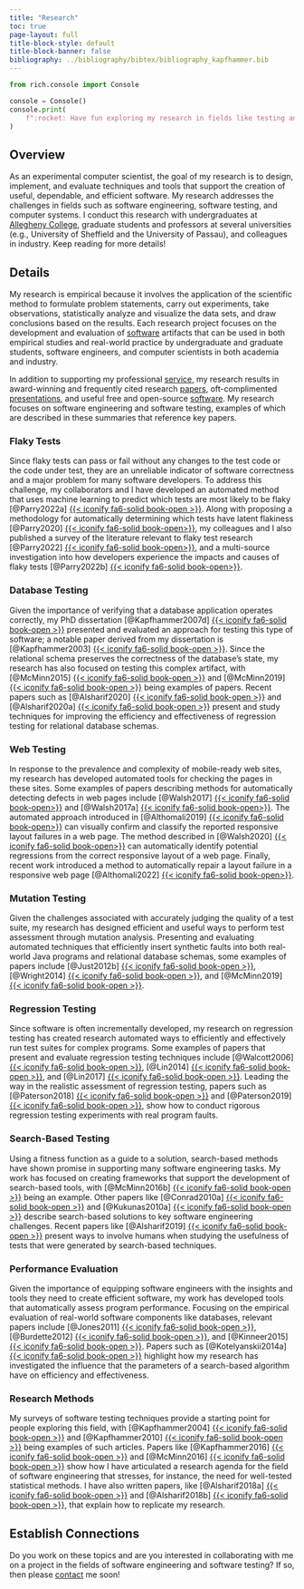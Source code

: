 ```yaml
---
title: "Research"
toc: true
page-layout: full
title-block-style: default
title-block-banner: false
bibliography: ../bibliography/bibtex/bibliography_kapfhammer.bib
---
```


```python
from rich.console import Console

console = Console()
console.print(
    f":rocket: Have fun exploring my research in fields like testing and debugging!"
)
```

## Overview

As an experimental computer scientist, the goal of my research is to design,
implement, and evaluate techniques and tools that support the creation of
useful, dependable, and efficient software. My research addresses the challenges
in fields such as software engineering, software testing, and computer systems.
I conduct this research with undergraduates at [Allegheny
College](http://www.allegheny.edu), graduate students and professors at several
universities (e.g., University of Sheffield and the University of Passau), and
colleagues in industry. Keep reading for more details!

## Details

My research is empirical because it involves the application of the scientific
method to formulate problem statements, carry out experiments, take
observations, statistically analyze and visualize the data sets, and draw
conclusions based on the results. Each research project focuses on the
development and evaluation of [software](/software/) artifacts that can be used
in both empirical studies and real-world practice by undergraduate and graduate
students, software engineers, and computer scientists in both academia and
industry.

In addition to supporting my professional [service](/service/), my research
results in award-winning and frequently cited research
[papers](/research/papers/), oft-complimented
[presentations](/research/presentations/), and useful free and open-source
[software](/software/). My research focuses on software engineering and software
testing, examples of which are described in these summaries that reference key
papers.

<div id="flaky-tests">

### Flaky Tests

Since flaky tests can pass or fail without any changes to the test code or the
code under test, they are an unreliable indicator of software correctness and a
major problem for many software developers. To address this challenge, my
collaborators and I have developed an automated method that uses machine
learning to predict which tests are most likely to be flaky [@Parry2022a] [{{<
iconify fa6-solid book-open >}}](/research/papers/parry2022a/index.qmd). Along
with proposing a methodology for automatically determining which tests have
latent flakiness [@Parry2020] [{{< iconify fa6-solid
book-open>}}](/research/papers/parry2020/index.qmd), my colleagues and I also
published a survey of the literature relevant to flaky test research
[@Parry2022] [{{< iconify fa6-solid
book-open>}}](/research/papers/parry2022/index.qmd), and a multi-source
investigation into how developers experience the impacts and causes of flaky
tests [@Parry2022b] [{{< iconify fa6-solid
book-open>}}](/research/papers/parry2022b/index.qmd).

</div>

<div id="database-testing">

### Database Testing

Given the importance of verifying that a database application
operates correctly, my PhD dissertation
[@Kapfhammer2007d] [{{< iconify fa6-solid book-open >}}](/research/papers/kapfhammer2007d/index.qmd)
presented and evaluated an approach for testing this type of
software; a notable paper derived from my dissertation is
[@Kapfhammer2003] [{{< iconify fa6-solid book-open >}}](/research/papers/kapfhammer2003/index.qmd).
Since the relational schema preserves the correctness of the database's state,
my research has also focused on testing this complex artifact, with
[@McMinn2015] [{{< iconify fa6-solid book-open >}}](/research/papers/mcminn2015/index.qmd)
and
[@McMinn2019] [{{< iconify fa6-solid book-open >}}](/research/papers/mcminn2019/index.qmd)
being examples of papers.
Recent papers such as
[@Alsharif2020] [{{< iconify fa6-solid book-open >}}](/research/papers/alsharif2020/index.qmd)
and
[@Alsharif2020a] [{{< iconify fa6-solid book-open >}}](/research/papers/alsharif2020a/index.qmd)
present and study techniques for improving the efficiency and effectiveness of
regression testing for relational database schemas.

</div>

<div id="web-testing">

### Web Testing

In response to the prevalence and complexity of mobile-ready web sites, my
research has developed automated tools for checking the pages in these sites.
Some examples of papers describing methods for automatically detecting defects
in web pages include [@Walsh2017] [{{< iconify fa6-solid
book-open>}}](/research/papers/walsh2017/index.qmd) and [@Walsh2017a] [{{<
iconify fa6-solid book-open>}}](/research/papers/walsh2017a/index.qmd). The
automated approach introduced in [@Althomali2019] [{{< iconify fa6-solid
book-open>}}](/research/papers/althomali2019/index.qmd) can visually confirm and
classify the reported responsive layout failures in a web page. The method
described in [@Walsh2020] [{{< iconify fa6-solid
book-open>}}](/research/papers/walsh2020/index.qmd) can automatically identify
potential regressions from the correct responsive layout of a web page. Finally,
recent work introduced a method to automatically repair a layout failure in a
responsive web page [@Althomali2022] [{{< iconify fa6-solid
book-open>}}](/research/papers/althomali2022/index.qmd).

</div>

<div id="mutation-testing">

### Mutation Testing

Given the challenges associated with accurately judging the quality of a test
suite, my research has designed efficient and useful ways to perform test
assessment through mutation analysis. Presenting and evaluating automated
techniques that efficiently insert synthetic faults into both real-world Java
programs and relational database schemas, some examples of papers include
[@Just2012b] [{{< iconify fa6-solid book-open >}}](/research/papers/just2012b/index.qmd), [@Wright2014] [{{< iconify
fa6-solid book-open >}}](/research/papers/wright2014/index.qmd), and
[@McMinn2019] [{{< iconify fa6-solid book-open >}}](/research/papers/mcminn2019/index.qmd).

</div>

<div id="regression-testing">

### Regression Testing

Since software is often incrementally developed, my
research on regression testing has created research automated ways to
efficiently and effectively run test suites for complex programs.
Some examples
of papers that present and evaluate regression testing techniques include
[@Walcott2006] [{{< iconify fa6-solid book-open >}}](/research/papers/walcott2006/index.qmd),
[@Lin2014] [{{< iconify fa6-solid book-open >}}](/research/papers/lin2014/index.qmd),
and
[@Lin2017] [{{< iconify fa6-solid book-open >}}](/research/papers/lin2017/index.qmd).
Leading the way in the realistic assessment of regression testing, papers such as
[@Paterson2018] [{{< iconify fa6-solid book-open >}}](/research/papers/paterson2018/index.qmd)
and
[@Paterson2019] [{{< iconify fa6-solid book-open >}}](/research/papers/paterson2019/index.qmd),
show how to conduct rigorous regression testing experiments with real program faults.

</div>

<div id="search-based-testing">

### Search-Based Testing

Using a fitness function as a guide to a solution,
    search-based methods have shown promise in supporting many software
    engineering tasks. My work has focused on creating frameworks that
support the development of search-based tools, with
[@McMinn2016b] [{{< iconify fa6-solid book-open >}}](/research/papers/mcminn2016b/index.qmd)
being an example.
Other papers like
[@Conrad2010a] [{{< iconify fa6-solid book-open >}}](/research/papers/conrad2010a/index.qmd)
and
[@Kukunas2010a] [{{< iconify fa6-solid book-open >}}](/research/papers/kukunas2010a/index.qmd)
describe search-based solutions to key software engineering challenges. Recent
papers like
[@Alsharif2019] [{{< iconify fa6-solid book-open >}}](/research/papers/alsharif2019/index.qmd)
present ways to involve humans when studying the usefulness of tests that were
generated by search-based techniques.

</div>

<div id="performance-evaluation">

### Performance Evaluation

Given the importance of equipping software engineers with the
    insights and tools they need to create efficient software, my work has
    developed tools that automatically assess program performance.
Focusing on the empirical evaluation of real-world software components like
databases, relevant papers include
[@Jones2011] [{{< iconify fa6-solid book-open >}}](/research/papers/jones2011/index.qmd),
[@Burdette2012] [{{< iconify fa6-solid book-open >}}](/research/papers/burdette2012/index.qmd),
and
[@Kinneer2015] [{{< iconify fa6-solid book-open >}}](/research/papers/kinneer2015/index.qmd).
Papers such as
[@Kotelyanskii2014a] [{{< iconify fa6-solid book-open >}}](/research/papers/kotelyanskii2014a/index.qmd)
highlight how my research has investigated the influence that the parameters of a search-based
algorithm have on efficiency and effectiveness.

</div>

<div id="research-methods">

### Research Methods

My surveys of software testing techniques provide a starting
    point for people exploring this field, with
[@Kapfhammer2004] [{{< iconify fa6-solid book-open >}}](/research/papers/kapfhammer2004/index.qmd)
and
[@Kapfhammer2010] [{{< iconify fa6-solid book-open >}}](/research/papers/kapfhammer2010/index.qmd)
being examples of such
articles. Papers like
[@Kapfhammer2016] [{{< iconify fa6-solid book-open >}}](/research/papers/kapfhammer2016/index.qmd)
and
[@McMinn2016] [{{< iconify fa6-solid book-open >}}](/research/papers/mcminn2016/index.qmd)
show how I have articulated a research agenda for the field
of software engineering that stresses, for instance, the need for well-tested
statistical methods. I have also written papers, like
[@Alsharif2018a] [{{< iconify fa6-solid book-open >}}](/research/papers/alsharif2018a/index.qmd)
and
[@Alsharif2018b] [{{< iconify fa6-solid book-open >}}](/research/papers/alsharif2018b/index.qmd),
that explain
how to replicate my research.

</div>

::: {.callout-note appearance="simple"}

## Establish Connections

Do you work on these topics and are you interested in collaborating with me on a
project in the fields of software engineering and software testing? If so, then
please [contact](/contact/) me soon!

:::
